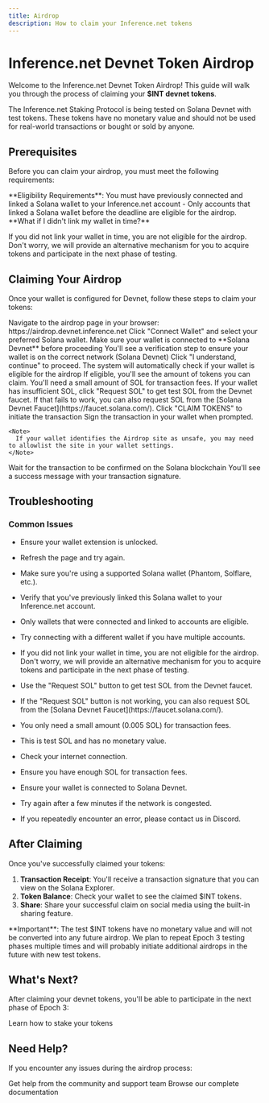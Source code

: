 ```yaml
---
title: Airdrop
description: How to claim your Inference.net tokens
---
```


# Inference.net Devnet Token Airdrop

Welcome to the Inference.net Devnet Token Airdrop! This guide will walk you through the process of claiming your **$INT devnet tokens**.

<Warning>
  The Inference.net Staking Protocol is being tested on Solana Devnet with test
  tokens. These tokens have no monetary value and should not be used for
  real-world transactions or bought or sold by anyone.
</Warning>

## Prerequisites

Before you can claim your airdrop, you must meet the following requirements:

<Info>
  **Eligibility Requirements**: You must have previously connected and linked a
  Solana wallet to your Inference.net account - Only accounts that linked a
  Solana wallet before the deadline are eligible for the airdrop.
</Info>

<Info>
  **What if I didn't link my wallet in time?**

If you did not link your wallet in time, you are not eligible for the airdrop. Don't worry, we will provide an alternative mechanism for you to acquire tokens and participate in the next phase of
testing.

</Info>

## Claiming Your Airdrop

Once your wallet is configured for Devnet, follow these steps to claim your tokens:

<Steps>
  <Step title="Visit the Airdrop Page">
    Navigate to the airdrop page in your browser: https://airdrop.devnet.inference.net
  </Step>
  <Step title="Connect Your Wallet">
    Click "Connect Wallet" and select your preferred Solana wallet.
    <Note>
      Make sure your wallet is connected to **Solana Devnet** before proceeding
    </Note>
  </Step>
  <Step title="Verify Network">
    You'll see a verification step to ensure your wallet is on the correct
    network (Solana Devnet) Click "I understand, continue" to proceed.
  </Step>
  <Step title="Check Eligibility">
    The system will automatically check if your wallet is eligible for the
    airdrop If eligible, you'll see the amount of tokens you can claim.
  </Step>
  <Step title="Fund Your Wallet (if needed)">
    You'll need a small amount of SOL for transaction fees. If your wallet has
    insufficient SOL, click "Request SOL" to get test SOL from the Devnet
    faucet. If that fails to work, you can also request SOL from the [Solana
    Devnet Faucet](https://faucet.solana.com/).
  </Step>
  <Step title="Claim Tokens">
    Click "CLAIM TOKENS" to initiate the transaction Sign the transaction in
    your wallet when prompted.

    <Note>
      If your wallet identifies the Airdrop site as unsafe, you may need to allowlist the site in your wallet settings.
    </Note>

  </Step>
  <Step title="Transaction Confirmation">
    Wait for the transaction to be confirmed on the Solana blockchain You'll see
    a success message with your transaction signature.
  </Step>
</Steps>

## Troubleshooting

### Common Issues

<AccordionGroup>
  <Accordion title="I can't connect my wallet">
    <ul>
      <li>
        <p>Ensure your wallet extension is unlocked.</p>
      </li>
      <li>
        <p>Refresh the page and try again.</p>
      </li>
      <li>
        <p>
          Make sure you're using a supported Solana wallet (Phantom, Solflare,
          etc.).
        </p>
      </li>
    </ul>
  </Accordion>
  <Accordion title="I'm not eligible for the airdrop">
    <ul>
      <li>
        <p>
          Verify that you've previously linked this Solana wallet to your
          Inference.net account.
        </p>
      </li>
      <li>
        <p>
          Only wallets that were connected and linked to accounts are eligible.
        </p>
      </li>
      <li>
        <p>
          Try connecting with a different wallet if you have multiple accounts.
        </p>
      </li>
      <li>
        <p>
          If you did not link your wallet in time, you are not eligible for the
          airdrop. Don't worry, we will provide an alternative mechanism for you
          to acquire tokens and participate in the next phase of testing.
        </p>
      </li>
    </ul>
  </Accordion>
  <Accordion title="Insufficient SOL for fees (Account Not Found error)">
    <ul>
      <li>
        <p>
          Use the "Request SOL" button to get test SOL from the Devnet faucet.
        </p>
      </li>
      <li>
        <p>
          If the "Request SOL" button is not working, you can also request SOL
          from the [Solana Devnet Faucet](https://faucet.solana.com/).
        </p>
      </li>
      <li>
        <p>You only need a small amount (0.005 SOL) for transaction fees.</p>
      </li>
      <li>
        <p>This is test SOL and has no monetary value.</p>
      </li>
    </ul>
  </Accordion>
  <Accordion title="Transaction failed">
    <ul>
      <li>
        <p>Check your internet connection.</p>
      </li>
      <li>
        <p>Ensure you have enough SOL for transaction fees.</p>
      </li>
      <li>
        <p>Ensure your wallet is connected to Solana Devnet.</p>
      </li>
      <li>
        <p>Try again after a few minutes if the network is congested.</p>
      </li>
      <li>
        <p>
          If you repeatedly encounter an error, please contact us in Discord.
        </p>
      </li>
    </ul>
  </Accordion>
</AccordionGroup>

## After Claiming

Once you've successfully claimed your tokens:

1. **Transaction Receipt**: You'll receive a transaction signature that you can view on the Solana Explorer.
2. **Token Balance**: Check your wallet to see the claimed $INT tokens.
3. **Share**: Share your successful claim on social media using the built-in sharing feature.

<Warning>
  **Important**: The test $INT tokens have no monetary value and will not be
  converted into any future airdrop. We plan to repeat Epoch 3 testing phases
  multiple times and will probably initiate additional airdrops in the future
  with new test tokens.
</Warning>

## What's Next?

After claiming your devnet tokens, you'll be able to participate in the next phase of Epoch 3:

<CardGroup cols={1}>
  <Card title="Staking Phase" icon="coins" href="/epoch-3/staking">
    Learn how to stake your tokens
  </Card>
</CardGroup>

## Need Help?

If you encounter any issues during the airdrop process:

<CardGroup cols={2}>
  <Card title="Join Discord" icon="discord" href="https://discord.gg/kuzco">
    Get help from the community and support team
  </Card>
  <Card title="Documentation" icon="book" href="/getting-started/introduction">
    Browse our complete documentation
  </Card>
</CardGroup>
